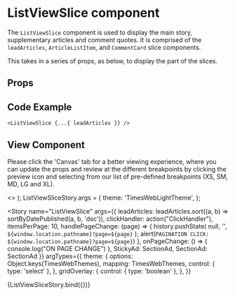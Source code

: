 
<Meta
  title="Newskit Slices/List View Slice"
  component={ListViewSlice}
/>

# ListViewSlice component
The `ListViewSlice` component is used to display the main story, supplementary articles and comment quotes.
It is comprised of the `leadArticles`, `ArticleListItem`, and `CommentCard` slice components.

This takes in a series of props, as below, to display the part of the slices.

## Props
<Props of={ListViewSlice} />

## Code Example
`<ListViewSlice {...{ leadArticles }} />`

## View Component
Please click the 'Canvas' tab for a better viewing experience, where you can update the props and review at the different breakpoints by clicking the preview icon and selecting from our list of pre-defined breakpoints (XS, SM, MD, LG and XL).

  <TCThemeProvider theme={theme}>
    <>
      <GridOverlay show={gridOverlay} />
      <ListViewSlice {...{ leadArticles, clickHandler, articleWithAdSlot, currentPage, itemsPerPage, totalItems, isLoading, handlePageChange, onPageChange, StickyAd, SectionAd }} />
    </>
  </TCThemeProvider>
);
ListViewSliceStory.args = {
  theme: 'TimesWebLightTheme',
};

<Story 
  name="ListViewSlice"
  args={{
    leadArticles: leadArticles.sort((a, b) => sortByDatePublished(a, b, 'dsc')),
    clickHandler: action("ClickHandler"),
    itemsPerPage: 10,
    handlePageChange: (page) => {
      history.pushState(
          null,
          '',
          `${window.location.pathname}?page=${page}`
      );
      alert(`PAGINATION CLICK: ${window.location.pathname}?page=${page}`)
    },
    onPageChange: () => {
      console.log("ON PAGE CHANGE")
    },
    StickyAd: SectionAd,
    SectionAd: SectionAd
  }}
  argTypes={{
    theme: {
      options: Object.keys(TimesWebThemes),
      mapping: TimesWebThemes,
      control: { type: 'select' },
    },
    gridOverlay: {
      control: { type: 'boolean' },
    },
  }}
>
  {ListViewSliceStory.bind({})}
</Story>
